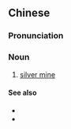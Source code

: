 {{also|银矿}}
==Chinese==
{{zh-forms|s=银矿}}

===Pronunciation===
{{zh-pron
|m=yínkuàng
|h=pfs=ngiùn-khóng
|cat=n
}}

===Noun===
{{zh-noun}}

# [[silver mine]]

====See also====
* {{zh-l|金礦}}
* {{zh-l|鐵礦}}